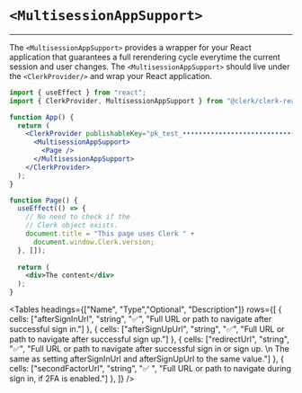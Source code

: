 
# `<MultisessionAppSupport>`
---
The `<MultisessionAppSupport>` provides a wrapper for your React application that guarantees a full rerendering cycle everytime the current session and user changes. The `<MultisessionAppSupport>` should live under the `<ClerkProvider/>` and wrap your React application.

```jsx copy filename='app.js'
import { useEffect } from "react";
import { ClerkProvider, MultisessionAppSupport } from "@clerk/clerk-react";

function App() {
  return (
    <ClerkProvider publishableKey="pk_test_••••••••••••••••••••••••••••••••••">
      <MultisessionAppSupport>
        <Page />  
      </MultisessionAppSupport>
    </ClerkProvider>
  );
}

function Page() {
  useEffect(() => {
    // No need to check if the 
    // Clerk object exists.
    document.title = "This page uses Clerk " + 
      document.window.Clerk.version;
  }, []);
  
  return (
    <div>The content</div>
  );
}
```

<Tables headings={["Name", "Type","Optional", "Description"]} rows={[
    {
      cells: ["afterSignInUrl", "string", "✅", "Full URL or path to navigate after successful sign in."]
    },
    {
      cells: ["afterSignUpUrl", "string", "✅", "Full URL or path to navigate after successful sign up."]
    },
    {
      cells: ["redirectUrl", "string", "✅", "Full URL or path to navigate after successful sign in or sign up. \n The same as setting afterSignInUrl and afterSignUpUrl to the same value."]
    },
    {
      cells: ["secondFactorUrl", "string", "✅  ", "Full URL or path to navigate during sign in, if 2FA is enabled."]
    },
  ]} />